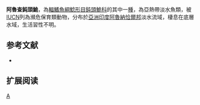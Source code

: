 {{Speciesbox 
| taxon = Amblyceps arunchalensis
| status = EN
| status_system = IUCN3.1
| authority = [[Nath|Nath]] & [[Dey|Dey]], 1989
| synonyms = *''Amblyceps arnunachalensis'',Nath & Dey, 1989
}}
'''阿魯查鈍頭鮠'''，為[[輻鰭魚綱|輻鰭魚綱]][[鯰形目|鯰形目]][[鈍頭鮠科|鈍頭鮠科]]的其中一[[種|種]]，為亞熱帶淡水魚類，被[[IUCN|IUCN]]列為瀕危保育類動物，分布於[[亞洲|亞洲]][[印度|印度]][[阿魯納恰爾邦|阿魯納恰爾邦]]淡水流域，棲息在底層水域，生活習性不明。

==参考文献==
*{{FishBase_species|genus=Amblyceps|species=arunchalensis|year=2015|month=4}}

== 扩展阅读 ==
{{refbegin}}
{{wikispecies-inline|Amblyceps arunchalensis|阿魯查鈍頭鮠}}
{{refend}}
{{Taxonbar|from=Q6429160}}

[[Category:鈍頭鮠屬|A]]